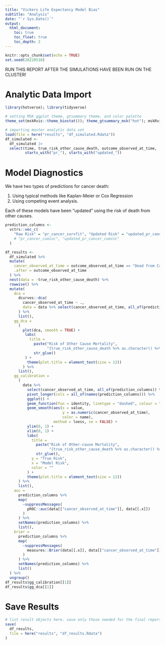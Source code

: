```yaml
---
title: "Vickers Life Expectancy Model Bias"
subtitle: "Analysis"
date: "`r Sys.Date()`"
output:
  html_document:
    toc: true
    toc_float: true
    toc_depth: 2
---
```


```r
knitr::opts_chunk$set(echo = TRUE)
set.seed(20220518)
```

RUN THIS REPORT AFTER THE SIMULATIONS HAVE BEEN RUN ON THE CLUSTER!

# Analytic Data Import

```r
library(hotverse); library(tidyverse)

# setting MSK ggplot theme, gtsummary theme, and color palette
theme_set(mskRvis::theme_biostat()); theme_gtsummary_msk("hot"); mskRvis::set_msk_palette()

# importing master analytic data set
load(file = here("results", "df_simulated.Rdata"))
df_simulated <-
  df_simulated |> 
  select(time, true_risk_other_cause_death, outcome_observed_at_time, 
         starts_with("pr_"), starts_with("updated_"))
```


# Model Diagnostics

We have two types of predictions for cancer death:

1. Using typical methods like Kaplan-Meier or Cox Regression
2. Using competing event analysis.

Each of these models have been "updated" using the risk of death from other causes.


```r
prediction_columns <- 
  vctrs::vec_c(
    "Raw Risk" = "pr_cancer_survfit", "Updated Risk" = "updated_pr_cancer_survfit",
    # "pr_cancer_cuminc", "updated_pr_cancer_cuminc"
  )

df_results <-
  df_simulated %>%
  mutate(
    cancer_observed_at_time = outcome_observed_at_time == "Dead from Cancer",
    .after = outcome_observed_at_time
  ) %>%
  nest(data = -true_risk_other_cause_death) %>%
  rowwise() %>%
  mutate(
    dca =
      dcurves::dca(
        cancer_observed_at_time ~ .,
        data = data %>% select(cancer_observed_at_time, all_of(prediction_columns))
      ) %>%
      list(),
    gg_dca =
      (
        plot(dca, smooth = TRUE) +
         labs(
           title =
             paste("Risk of Other Cause Mortality",
                   "{true_risk_other_cause_death %>% as.character() %>% as.numeric() %>% style_percent(symbol = TRUE)}") %>%
             str_glue()
         ) +
          theme(plot.title = element_text(size = 12))
        ) %>%
      list(),
    gg_calibration =
      (
        data %>%
          select(cancer_observed_at_time, all_of(prediction_columns)) %>%
          pivot_longer(cols = all_of(names(prediction_columns))) %>%
          ggplot() +
          geom_function(fun = identity, linetype = "dashed", colour = "grey") +
          geom_smooth(aes(x = value,
                          y = as.numeric(cancer_observed_at_time),
                          color = name),
                      method = loess, se = FALSE) +
          ylim(0, 1) +
          xlim(0, 1) +
          labs(
            title =
              paste("Risk of Other-cause Mortality",
                    "{true_risk_other_cause_death %>% as.character() %>% as.numeric() %>% style_percent(symbol = TRUE)}") %>%
              str_glue(),
            y = "True Risk",
            x = "Model Risk",
            color = ""
          ) +
          theme(plot.title = element_text(size = 12))
      ) %>%
      list(),
    auc =
      prediction_columns %>%
      map(
        ~suppressMessages(
          pROC::auc(data[["cancer_observed_at_time"]], data[[.x]])
        )
      ) %>%
      setNames(prediction_columns) %>%
      list(),
    brier =
      prediction_columns %>%
      map(
        ~suppressMessages(
          measures::Brier(data[[.x]], data[["cancer_observed_at_time"]], negative = FALSE, positive = TRUE)
        )
      ) %>%
      setNames(prediction_columns) %>%
      list()
  ) %>%
  ungroup()
df_results$gg_calibration[[1]]
df_results$gg_dca[[1]]
```

# Save Results

```r
# list result objects here. save only those needed for the final report
save(
  df_results,
  file = here("results", "df_results.Rdata")
)
```
